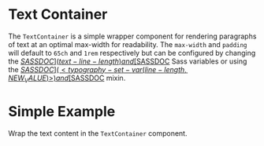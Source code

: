 # Text Container

The `TextContainer` is a simple wrapper component for rendering paragraphs of
text at an optimal max-width for readability. The `max-width` and `padding` will
default to `65ch` and `1rem` respectively but can be configured by changing the
[$SASSDOC](text-line-length) and [$SASSDOC](text-container-padding) Sass
variables or using the [$SASSDOC](<typography-set-var(line-length, NEW_VALUE)>)
and [$SASSDOC](<typography-set-var(text-container-padding, NEW_VALUE)>) mixin.

# Simple Example

Wrap the text content in the `TextContainer` component.

```demo source="./SimpleExample.tsx"

```
